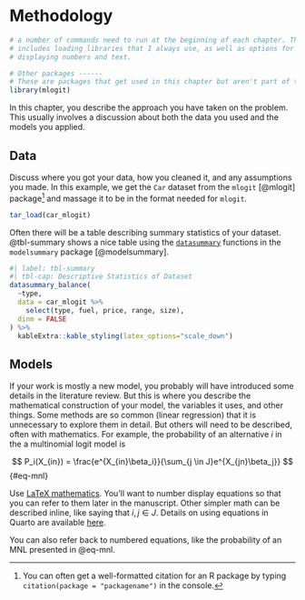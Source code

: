 # Methodology

```r
# a number of commands need to run at the beginning of each chapter. This
# includes loading libraries that I always use, as well as options for 
# displaying numbers and text.
```

```r
# Other packages ------
# These are packages that get used in this chapter but aren't part of the default set.
library(mlogit)
```

In this chapter, you describe the approach you have taken on the problem. This usually involves a discussion about both the data you used and the models you applied.

## Data

Discuss where you got your data, how you cleaned it, and any assumptions you made. In this example, we get the `Car` dataset from the `mlogit` [@mlogit] package[^03_methods-1] and massage it to be in the format needed for `mlogit`.

[^03_methods-1]: You can often get a well-formatted citation for an R package by typing `citation(package = "packagename")` in the console.

```r
tar_load(car_mlogit)
```

Often there will be a table describing summary statistics of your dataset. @tbl-summary shows a nice table using the [`datasummary`](https://vincentarelbundock.github.io/modelsummary/articles/datasummary.html) functions in the `modelsummary` package [@modelsummary].

```r
#| label: tbl-summary
#| tbl-cap: Descriptive Statistics of Dataset
datasummary_balance(
  ~type, 
  data = car_mlogit %>% 
    select(type, fuel, price, range, size), 
  dinm = FALSE
) %>%
  kableExtra::kable_styling(latex_options="scale_down")
```

## Models

If your work is mostly a new model, you probably will have introduced some details in the literature review. But this is where you describe the mathematical construction of your model, the variables it uses, and other things. Some methods are so common (linear regression) that it is unnecessary to explore them in detail. But others will need to be described, often with mathematics. For example, the probability of an alternative $i$ in the a multinomial logit model is

$$
P_i(X_{in}) = \frac{e^{X_{in}\beta_i}}{\sum_{j \in J}e^{X_{jn}\beta_j}}
$$ {#eq-mnl}

Use [LaTeX mathematics](https://www.overleaf.com/learn/latex/mathematical_expressions). You'll want to number display equations so that you can refer to them later in the manuscript. Other simpler math can be described inline, like saying that $i, j \in J$. Details on using equations in Quarto are available [here](https://quarto.org/docs/visual-editor/technical.html#equations).

You can also refer back to numbered equations, like the probability of an MNL presented in @eq-mnl.
